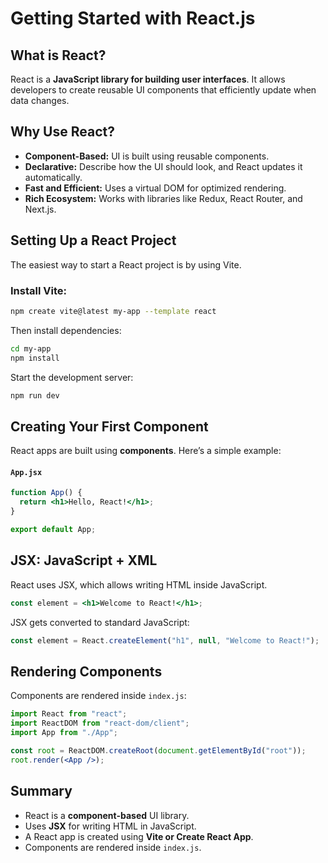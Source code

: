 # Getting Started with React.js

## What is React?

React is a **JavaScript library for building user interfaces**. It allows developers to create reusable UI components that efficiently update when data changes.

## Why Use React?

- **Component-Based:** UI is built using reusable components.
- **Declarative:** Describe how the UI should look, and React updates it automatically.
- **Fast and Efficient:** Uses a virtual DOM for optimized rendering.
- **Rich Ecosystem:** Works with libraries like Redux, React Router, and Next.js.

## Setting Up a React Project

The easiest way to start a React project is by using Vite.

### Install Vite:

```sh
npm create vite@latest my-app --template react
```

Then install dependencies:

```sh
cd my-app
npm install
```

Start the development server:

```sh
npm run dev
```

## Creating Your First Component

React apps are built using **components**. Here’s a simple example:

#### `App.jsx`

```jsx
function App() {
  return <h1>Hello, React!</h1>;
}

export default App;
```

## JSX: JavaScript + XML

React uses JSX, which allows writing HTML inside JavaScript.

```jsx
const element = <h1>Welcome to React!</h1>;
```

JSX gets converted to standard JavaScript:

```js
const element = React.createElement("h1", null, "Welcome to React!");
```

## Rendering Components

Components are rendered inside `index.js`:

```jsx
import React from "react";
import ReactDOM from "react-dom/client";
import App from "./App";

const root = ReactDOM.createRoot(document.getElementById("root"));
root.render(<App />);
```

## Summary

- React is a **component-based** UI library.
- Uses **JSX** for writing HTML in JavaScript.
- A React app is created using **Vite or Create React App**.
- Components are rendered inside `index.js`.
